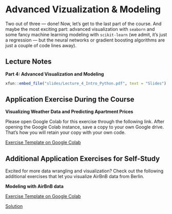 # Advanced Vizualization & Modeling

Two out of three --- done! Now, let's get to the last part of the course.
And maybe the most exciting part: advanced visualization with `seaborn` and some fancy machine learning modeling with `scikit-learn` (we admit, it's just a regression --- but the neural networks or gradient boosting algorithms are just a couple of code lines away).

## Lecture Notes

::: slide-deck
**Part 4: Advanced Visualization and Modeling**

::: slides
```r
xfun::embed_file("slides/Lecture_4_Intro_Python.pdf", text = "Slides")
```
:::
:::


## Application Exercise During the Course

:::: application-exercise
**Visualizing Weather Data and Predicting Apartment Prices**

Please open Google Colab for this exercise through the following link.
After opening the Google Colab instance, save a copy to your own Google drive.
That's how you will retain your copy with your own code.

::: source
[Exercise Template on Google Colab](https://colab.research.google.com/drive/1bu0ey4tJbcDTgrzYyhqhHPmbGJf778bQ?usp=sharing){target="_blank"}
:::

<!-- Note: Comment the solutions if you don't want to show them. -->
<!-- After the course unit, you can uncomment them -->

<!-- ::: source -->
<!-- [Solution](insert-link-here){target="_blank"}  -->
<!-- ::: -->
:::



## Additional Application Exercises for Self-Study

Excited for more data wrangling and visualization? 
Check out the following additional exercises that let you visualize AirBnB data from Berlin.

:::: application-exercise
**Modeling with AirBnB data**


::: source
[Exercise Template on Google Colab](https://colab.research.google.com/drive/1EKv0CCRQ_W7GkJPJG_enI3k97HIxoMcY?usp=sharing){target="_blank"} 
:::

<!-- Note: Comment the solutions if you don't want to show them. -->
<!-- After the course unit, you can uncomment them -->

::: solutionlink
[Solution](https://colab.research.google.com/drive/1Z8U0FdTGLlldL-EjfF2QdAd2wOfvpT_I?usp=sharing){target="_blank"}
:::
:::

